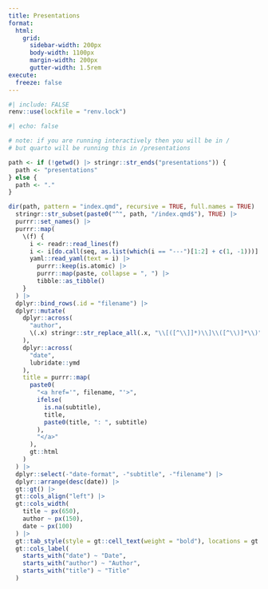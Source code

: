---
title: Presentations
format:
  html: 
    grid:
      sidebar-width: 200px
      body-width: 1100px
      margin-width: 200px
      gutter-width: 1.5rem
execute: 
  freeze: false
---

```{r lockfile}
#| include: FALSE
renv::use(lockfile = "renv.lock")
```


```{r}
#| echo: false

# note: if you are running interactively then you will be in /
# but quarto will be running this in /presentations

path <- if (!getwd() |> stringr::str_ends("presentations")) {
  path <- "presentations"
} else {
  path <- "."
}

dir(path, pattern = "index.qmd", recursive = TRUE, full.names = TRUE) |>
  stringr::str_subset(paste0("^", path, "/index.qmd$"), TRUE) |>
  purrr::set_names() |>
  purrr::map(
    \(f) {
      i <- readr::read_lines(f)
      i <- i[do.call(seq, as.list(which(i == "---")[1:2] + c(1, -1)))]
      yaml::read_yaml(text = i) |>
        purrr::keep(is.atomic) |>
        purrr::map(paste, collapse = ", ") |>
        tibble::as_tibble()
    }
  ) |>
  dplyr::bind_rows(.id = "filename") |>
  dplyr::mutate(
    dplyr::across(
      "author",
      \(.x) stringr::str_replace_all(.x, "\\[([^\\]]*)\\]\\([^\\)]*\\)", "\\1")
    ),
    dplyr::across(
      "date",
      lubridate::ymd
    ),
    title = purrr::map(
      paste0(
        "<a href='", filename, "'>",
        ifelse(
          is.na(subtitle),
          title,
          paste0(title, ": ", subtitle)
        ),
        "</a>"
      ),
      gt::html
    )
  ) |>
  dplyr::select(-"date-format", -"subtitle", -"filename") |>
  dplyr::arrange(desc(date)) |>
  gt::gt() |>
  gt::cols_align("left") |>
  gt::cols_width(
    title ~ px(650),
    author ~ px(150),
    date ~ px(100)
  ) |>
  gt::tab_style(style = gt::cell_text(weight = "bold"), locations = gt::cells_column_labels(columns = everything())) |>
  gt::cols_label(
    starts_with("date") ~ "Date",
    starts_with("author") ~ "Author",
    starts_with("title") ~ "Title"
  )
```
